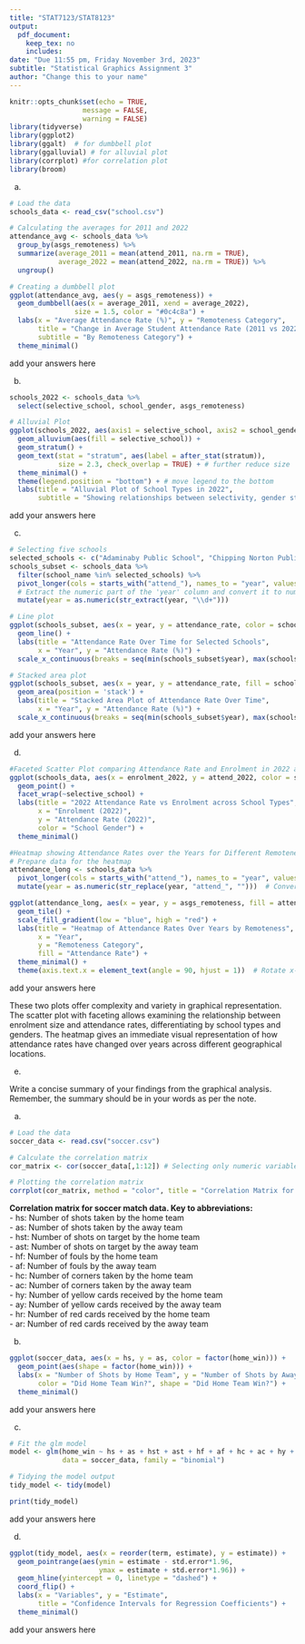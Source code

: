 ```yaml
---
title: "STAT7123/STAT8123"
output:
  pdf_document:
    keep_tex: no
    includes:
date: "Due 11:55 pm, Friday November 3rd, 2023"
subtitle: "Statistical Graphics Assignment 3"
author: "Change this to your name"
---
```


```r
knitr::opts_chunk$set(echo = TRUE, 
                  message = FALSE, 
                  warning = FALSE)
library(tidyverse)
library(ggplot2)
library(ggalt)  # for dumbbell plot
library(ggalluvial) # for alluvial plot
library(corrplot) #for correlation plot
library(broom)
```

\section{Question 1}

a) 

```r
# Load the data
schools_data <- read_csv("school.csv")

# Calculating the averages for 2011 and 2022
attendance_avg <- schools_data %>%
  group_by(asgs_remoteness) %>%
  summarize(average_2011 = mean(attend_2011, na.rm = TRUE),
            average_2022 = mean(attend_2022, na.rm = TRUE)) %>%
  ungroup()

# Creating a dumbbell plot
ggplot(attendance_avg, aes(y = asgs_remoteness)) +
  geom_dumbbell(aes(x = average_2011, xend = average_2022),
                size = 1.5, color = "#0c4c8a") +
  labs(x = "Average Attendance Rate (%)", y = "Remoteness Category",
       title = "Change in Average Student Attendance Rate (2011 vs 2022)",
       subtitle = "By Remoteness Category") +
  theme_minimal()
```

add your answers here

b) 

```r
schools_2022 <- schools_data %>%
  select(selective_school, school_gender, asgs_remoteness)

# Alluvial Plot
ggplot(schools_2022, aes(axis1 = selective_school, axis2 = school_gender, axis3 = asgs_remoteness)) +
  geom_alluvium(aes(fill = selective_school)) +
  geom_stratum() +
  geom_text(stat = "stratum", aes(label = after_stat(stratum)), 
            size = 2.3, check_overlap = TRUE) + # further reduce size
  theme_minimal() +
  theme(legend.position = "bottom") + # move legend to the bottom
  labs(title = "Alluvial Plot of School Types in 2022",
       subtitle = "Showing relationships between selectivity, gender status, and remoteness")
```

add your answers here

c) 

```r
# Selecting five schools
selected_schools <- c("Adaminaby Public School", "Chipping Norton Public School", "Empire Bay Public School", "Islington Public School", "Kempsey West Public School")
schools_subset <- schools_data %>%
  filter(school_name %in% selected_schools) %>%
  pivot_longer(cols = starts_with("attend_"), names_to = "year", values_to = "attendance_rate") %>%
  # Extract the numeric part of the 'year' column and convert it to numeric type
  mutate(year = as.numeric(str_extract(year, "\\d+")))

# Line plot
ggplot(schools_subset, aes(x = year, y = attendance_rate, color = school_name)) +
  geom_line() +
  labs(title = "Attendance Rate Over Time for Selected Schools",
       x = "Year", y = "Attendance Rate (%)") +
  scale_x_continuous(breaks = seq(min(schools_subset$year), max(schools_subset$year), by = 1))

# Stacked area plot
ggplot(schools_subset, aes(x = year, y = attendance_rate, fill = school_name)) +
  geom_area(position = 'stack') +
  labs(title = "Stacked Area Plot of Attendance Rate Over Time",
       x = "Year", y = "Attendance Rate (%)") +
  scale_x_continuous(breaks = seq(min(schools_subset$year), max(schools_subset$year), by = 1))
```

add your answers here

d) 

```r
#Faceted Scatter Plot comparing Attendance Rate and Enrolment in 2022 across Different School Types
ggplot(schools_data, aes(x = enrolment_2022, y = attend_2022, color = school_gender)) +
  geom_point() +
  facet_wrap(~selective_school) +
  labs(title = "2022 Attendance Rate vs Enrolment across School Types",
       x = "Enrolment (2022)",
       y = "Attendance Rate (2022)",
       color = "School Gender") +
  theme_minimal()

#Heatmap showing Attendance Rates over the Years for Different Remoteness Categories
# Prepare data for the heatmap
attendance_long <- schools_data %>%
  pivot_longer(cols = starts_with("attend_"), names_to = "year", values_to = "attendance_rate") %>%
  mutate(year = as.numeric(str_replace(year, "attend_", "")))  # Converting year to numeric

ggplot(attendance_long, aes(x = year, y = asgs_remoteness, fill = attendance_rate)) +
  geom_tile() +
  scale_fill_gradient(low = "blue", high = "red") +
  labs(title = "Heatmap of Attendance Rates Over Years by Remoteness",
       x = "Year",
       y = "Remoteness Category",
       fill = "Attendance Rate") +
  theme_minimal() +
  theme(axis.text.x = element_text(angle = 90, hjust = 1))  # Rotate x-axis labels for readability
```
add your answers here

These two plots offer complexity and variety in graphical representation. The scatter plot with faceting allows examining the relationship between enrolment size and attendance rates, differentiating by school types and genders. The heatmap gives an immediate visual representation of how attendance rates have changed over years across different geographical locations. 

e) 

Write a concise summary of your findings from the graphical analysis. Remember, the summary should be in your words as per the note.

\section{Question 2}

a) 

```r
# Load the data
soccer_data <- read.csv("soccer.csv")

# Calculate the correlation matrix
cor_matrix <- cor(soccer_data[,1:12]) # Selecting only numeric variables

# Plotting the correlation matrix
corrplot(cor_matrix, method = "color", title = "Correlation Matrix for Soccer Match Data")
```
**Correlation matrix for soccer match data. Key to abbreviations:**  
- hs: Number of shots taken by the home team  
- as: Number of shots taken by the away team  
- hst: Number of shots on target by the home team  
- ast: Number of shots on target by the away team  
- hf: Number of fouls by the home team  
- af: Number of fouls by the away team  
- hc: Number of corners taken by the home team  
- ac: Number of corners taken by the away team  
- hy: Number of yellow cards received by the home team  
- ay: Number of yellow cards received by the away team  
- hr: Number of red cards received by the home team  
- ar: Number of red cards received by the away team  

b) 

```r
ggplot(soccer_data, aes(x = hs, y = as, color = factor(home_win))) +
  geom_point(aes(shape = factor(home_win))) +
  labs(x = "Number of Shots by Home Team", y = "Number of Shots by Away Team", 
       color = "Did Home Team Win?", shape = "Did Home Team Win?") +
  theme_minimal()
```

add your answers here

c) 

```r
# Fit the glm model
model <- glm(home_win ~ hs + as + hst + ast + hf + af + hc + ac + hy + ay + hr + ar, 
             data = soccer_data, family = "binomial")

# Tidying the model output
tidy_model <- tidy(model)

print(tidy_model)
```

add your answers here

d) 

```r
ggplot(tidy_model, aes(x = reorder(term, estimate), y = estimate)) +
  geom_pointrange(aes(ymin = estimate - std.error*1.96, 
                      ymax = estimate + std.error*1.96)) +
  geom_hline(yintercept = 0, linetype = "dashed") +
  coord_flip() +
  labs(x = "Variables", y = "Estimate", 
       title = "Confidence Intervals for Regression Coefficients") +
  theme_minimal()
```

add your answers here